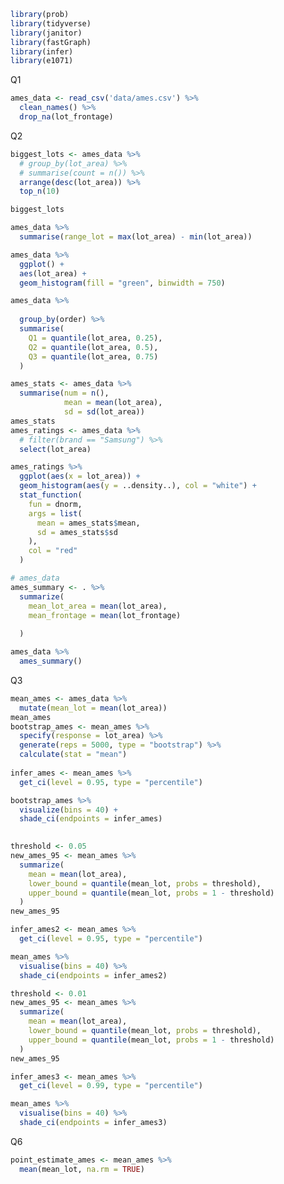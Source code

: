 ```r
library(prob)
library(tidyverse)
library(janitor)
library(fastGraph)
library(infer)
library(e1071)
```
Q1
```r
ames_data <- read_csv('data/ames.csv') %>% 
  clean_names() %>% 
  drop_na(lot_frontage)
```
Q2
```r
biggest_lots <- ames_data %>% 
  # group_by(lot_area) %>%
  # summarise(count = n()) %>%
  arrange(desc(lot_area)) %>%
  top_n(10)

biggest_lots
```
```r
ames_data %>% 
  summarise(range_lot = max(lot_area) - min(lot_area))
```


```r
ames_data %>% 
  ggplot() +
  aes(lot_area) +
  geom_histogram(fill = "green", binwidth = 750)
```

```r
ames_data %>% 
  
  group_by(order) %>%
  summarise(
    Q1 = quantile(lot_area, 0.25),
    Q2 = quantile(lot_area, 0.5),
    Q3 = quantile(lot_area, 0.75)
  )
```

```r
ames_stats <- ames_data %>% 
  summarise(num = n(),
            mean = mean(lot_area),
            sd = sd(lot_area))
ames_stats
ames_ratings <- ames_data %>%
  # filter(brand == "Samsung") %>%
  select(lot_area)

ames_ratings %>%
  ggplot(aes(x = lot_area)) +
  geom_histogram(aes(y = ..density..), col = "white") +
  stat_function(
    fun = dnorm, 
    args = list(
      mean = ames_stats$mean,
      sd = ames_stats$sd
    ),
    col = "red"
  )
```

```r
# ames_data
ames_summary <- . %>% 
  summarize(
    mean_lot_area = mean(lot_area),
    mean_frontage = mean(lot_frontage) 
    
  )
```
```r
ames_data %>% 
  ames_summary()
```

Q3
```r
mean_ames <- ames_data %>% 
  mutate(mean_lot = mean(lot_area))
mean_ames
bootstrap_ames <- mean_ames %>% 
  specify(response = lot_area) %>% 
  generate(reps = 5000, type = "bootstrap") %>% 
  calculate(stat = "mean")
  
infer_ames <- mean_ames %>% 
  get_ci(level = 0.95, type = "percentile")

bootstrap_ames %>% 
  visualize(bins = 40) + 
  shade_ci(endpoints = infer_ames)
  

```

```r
threshold <- 0.05
new_ames_95 <- mean_ames %>% 
  summarize(
    mean = mean(lot_area),
    lower_bound = quantile(mean_lot, probs = threshold),
    upper_bound = quantile(mean_lot, probs = 1 - threshold)
  )
new_ames_95 

infer_ames2 <- mean_ames %>% 
  get_ci(level = 0.95, type = "percentile")

mean_ames %>% 
  visualise(bins = 40) %>% 
  shade_ci(endpoints = infer_ames2)
```

```r
threshold <- 0.01
new_ames_95 <- mean_ames %>% 
  summarize(
    mean = mean(lot_area),
    lower_bound = quantile(mean_lot, probs = threshold),
    upper_bound = quantile(mean_lot, probs = 1 - threshold)
  )
new_ames_95 

infer_ames3 <- mean_ames %>% 
  get_ci(level = 0.99, type = "percentile")

mean_ames %>% 
  visualise(bins = 40) %>% 
  shade_ci(endpoints = infer_ames3)
```

Q6
```r
point_estimate_ames <- mean_ames %>% 
  mean(mean_lot, na.rm = TRUE)
```

